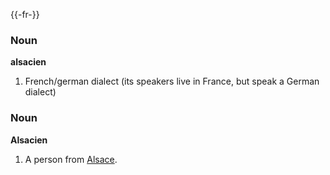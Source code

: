 {{-fr-}}

===Noun===
'''alsacien'''

#French/german dialect (its speakers live in France, but speak a German dialect)

=== Noun ===
'''Alsacien'''

# A person from [[Alsace]].